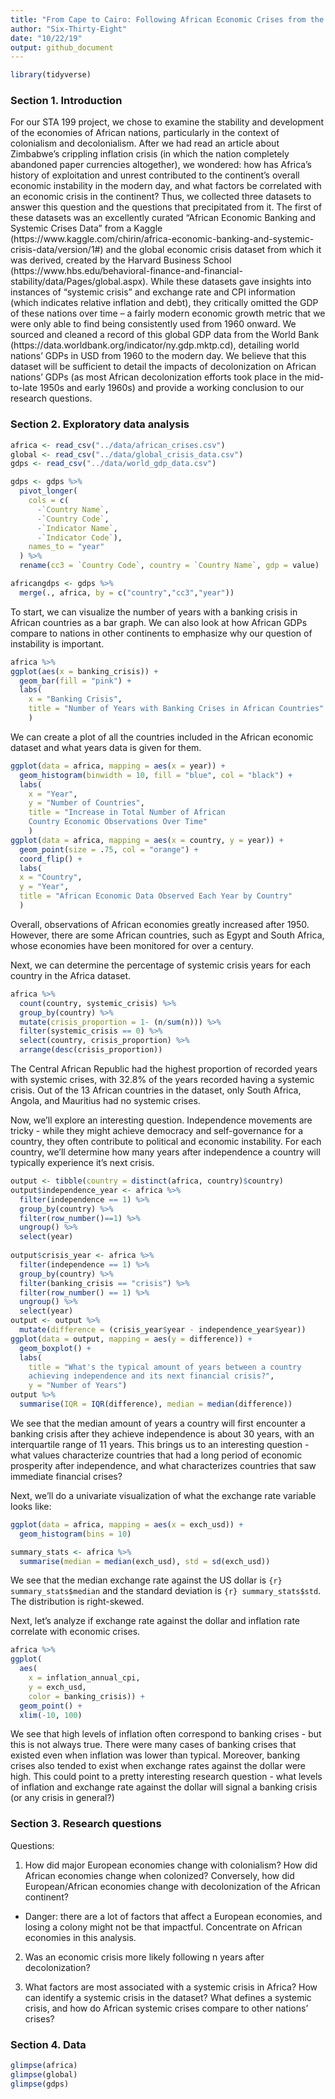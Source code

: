 ```yaml
---
title: "From Cape to Cairo: Following African Economic Crises from the Colonial Era to through the Modern Age"
author: "Six-Thirty-Eight"
date: "10/22/19"
output: github_document
---
```


```r
library(tidyverse)
```

### Section 1. Introduction

  For our STA 199 project, we chose to examine the stability and development of the economies of African nations, particularly in the context of colonialism and decolonialism. After we had read an article about Zimbabwe’s crippling inflation crisis (in which the nation completely abandoned paper currencies altogether), we wondered: how has Africa’s history of exploitation and unrest contributed to the continent’s overall economic instability in the modern day, and what factors be correlated with an economic crisis in the continent? Thus, we collected three datasets to answer this question and the questions that precipitated from it. The first of these datasets was an excellently curated “African Economic Banking and Systemic Crises Data” from a Kaggle (https://www.kaggle.com/chirin/africa-economic-banking-and-systemic-crisis-data/version/1#) and the global economic crisis dataset from which it was derived, created by the Harvard Business School (https://www.hbs.edu/behavioral-finance-and-financial-stability/data/Pages/global.aspx). While these datasets gave insights into instances of “systemic crisis” and exchange rate and CPI information (which indicates relative inflation and debt), they critically omitted the GDP of these nations over time – a fairly modern economic growth metric that we were only able to find being consistently used from 1960 onward. We sourced and cleaned a record of this global GDP data from the World Bank (https://data.worldbank.org/indicator/ny.gdp.mktp.cd), detailing world nations’ GDPs in USD from 1960 to the modern day. We believe that this dataset will be sufficient to detail the impacts of decolonization on African nations’ GDPs (as most African decolonization efforts took place in the mid-to-late 1950s and early 1960s) and provide a working conclusion to our research questions.

### Section 2. Exploratory data analysis

```r
africa <- read_csv("../data/african_crises.csv")
global <- read_csv("../data/global_crisis_data.csv")
gdps <- read_csv("../data/world_gdp_data.csv")

gdps <- gdps %>%
  pivot_longer(
    cols = c(
      -`Country Name`,
      -`Country Code`,
      -`Indicator Name`,
      -`Indicator Code`),
    names_to = "year"
  ) %>%
  rename(cc3 = `Country Code`, country = `Country Name`, gdp = value)

africangdps <- gdps %>%
  merge(., africa, by = c("country","cc3","year"))
```

To start, we can visualize the number of years with a banking crisis in African countries as a bar graph. We can also look at how African GDPs compare to nations in other continents to emphasize why our question of instability is important.

```r
africa %>%
ggplot(aes(x = banking_crisis)) +
  geom_bar(fill = "pink") +
  labs(
    x = "Banking Crisis", 
    title = "Number of Years with Banking Crises in African Countries"
    )
```

We can create a plot of all the countries included in the African economic dataset and what years data is given for them.

```r
ggplot(data = africa, mapping = aes(x = year)) +
  geom_histogram(binwidth = 10, fill = "blue", col = "black") +
  labs(
    x = "Year",
    y = "Number of Countries", 
    title = "Increase in Total Number of African
    Country Economic Observations Over Time"
    )
ggplot(data = africa, mapping = aes(x = country, y = year)) +
  geom_point(size = .75, col = "orange") +
  coord_flip() +
  labs(
  x = "Country",
  y = "Year",
  title = "African Economic Data Observed Each Year by Country"
  )
```

Overall, observations of African economies greatly increased after 1950. However, there are some African countries, such as Egypt and South Africa, whose economies have been monitored for over a century.

Next, we can determine the percentage of systemic crisis years for each country in the Africa dataset.

```r
africa %>%
  count(country, systemic_crisis) %>%
  group_by(country) %>%
  mutate(crisis_proportion = 1- (n/sum(n))) %>%
  filter(systemic_crisis == 0) %>%
  select(country, crisis_proportion) %>%
  arrange(desc(crisis_proportion))
```

The Central African Republic had the highest proportion of recorded years with systemic crises, with 32.8% of the years recorded having a systemic crisis. Out of the 13 African countries in the dataset, only South Africa, Angola, and Mauritius had no systemic crises.

Now, we'll explore an interesting question. Independence movements are tricky - while they might achieve democracy and self-governance for a country, they often contribute to political and economic instability. For each country, we'll determine how many years after independence a country will typically experience it's next crisis.

```r
output <- tibble(country = distinct(africa, country)$country)
output$independence_year <- africa %>%
  filter(independence == 1) %>%
  group_by(country) %>%
  filter(row_number()==1) %>%
  ungroup() %>%
  select(year)
  
output$crisis_year <- africa %>%
  filter(independence == 1) %>%
  group_by(country) %>%
  filter(banking_crisis == "crisis") %>%
  filter(row_number() == 1) %>%
  ungroup() %>%
  select(year)
output <- output %>%
  mutate(difference = (crisis_year$year - independence_year$year))
ggplot(data = output, mapping = aes(y = difference)) +
  geom_boxplot() + 
  labs(
    title = "What's the typical amount of years between a country 
    achieving independence and its next financial crisis?",
    y = "Number of Years")
output %>%
  summarise(IQR = IQR(difference), median = median(difference))
```

We see that the median amount of years a country will first encounter a banking crisis after they achieve independence is about 30 years, with an interquartile range of 11 years. This brings us to an interesting question - what values characterize countries that had a long period of economic prosperity after independence, and what characterizes countries that saw immediate financial crises? 

Next, we'll do a univariate visualization of what the exchange rate variable looks like:
```r
ggplot(data = africa, mapping = aes(x = exch_usd)) +
  geom_histogram(bins = 10)

summary_stats <- africa %>%
  summarise(median = median(exch_usd), std = sd(exch_usd))
```
We see that the median exchange rate against the US dollar is `{r} summary_stats$median` and the standard deviation is `{r} summary_stats$std`. The distribution is right-skewed. 

Next, let's analyze if exchange rate against the dollar and inflation rate correlate with economic crises.

```r
africa %>%
ggplot(
  aes(
    x = inflation_annual_cpi,
    y = exch_usd,
    color = banking_crisis)) +
  geom_point() + 
  xlim(-10, 100)
```

We see that high levels of inflation often correspond to banking crises - but this is not always true. There were many cases of banking crises that existed even when inflation was lower than typical. Moreover, banking crises also tended to exist when exchange rates against the dollar were high. This could point to a pretty interesting research question - what levels of inflation and exchange rate against the dollar will signal a banking crisis (or any crisis in general?)

### Section 3. Research questions

Questions:

1. How did major European economies change with colonialism? How did African economies change when colonized? Conversely, how did European/African economies change with decolonization of the African continent?

 - Danger: there are a lot of factors that affect a European economies, and losing a colony might not be that impactful. Concentrate on African economies in this analysis.
 
2. Was an economic crisis more likely following n years after decolonization?

3. What factors are most associated with a systemic crisis in Africa? How can identify a systemic crisis in the dataset? What defines a systemic crisis, and how do African systemic crises compare to other nations' crises? 

### Section 4. Data

```r

glimpse(africa)
glimpse(global)
glimpse(gdps)

```